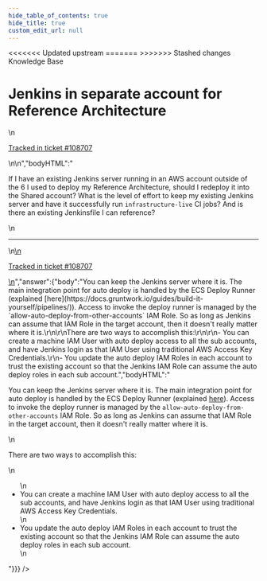```yaml
---
hide_table_of_contents: true
hide_title: true
custom_edit_url: null
---
```



<head>
<<<<<<< Updated upstream
  <link rel="canonical" href="https://github.com/tnn-tnn-tnn-tnn-tnn-gruntwork-io/knowledge-base/discussions/447" />
=======
  <link rel="canonical" href="https://github.com/tnn-gruntwork-io/knowledge-base/discussions/447" />
>>>>>>> Stashed changes
</head>

<CenterLayout>
<span className="searchCategory">Knowledge Base</span>
<h1>Jenkins in separate account for Reference Architecture</h1>
<GitHub discussion={{"id":"D_kwDOF8slf84APs6d","number":447,"author":{"login":"iangrunt"},"title":"Jenkins in separate account for Reference Architecture","body":"\nIf I have an existing Jenkins server running in an AWS account outside of the 6 I used to deploy my Reference Architecture, should I redeploy it into the Shared account? What is the level of effort to keep my existing Jenkins server and have it successfully run `infrastructure-live` CI jobs? And is there an existing Jenkinsfile I can reference? \n\n---\n\n<ins datetime=\"2022-06-02T18:11:21Z\">\n  <p><a href=\"https://support.gruntwork.io/hc/requests/108707\">Tracked in ticket #108707</a></p>\n</ins>\n","bodyHTML":"<p dir=\"auto\">If I have an existing Jenkins server running in an AWS account outside of the 6 I used to deploy my Reference Architecture, should I redeploy it into the Shared account? What is the level of effort to keep my existing Jenkins server and have it successfully run <code class=\"notranslate\">infrastructure-live</code> CI jobs? And is there an existing Jenkinsfile I can reference?</p>\n<hr>\n<ins datetime=\"2022-06-02T18:11:21Z\">\n  <p dir=\"auto\"><a href=\"https://support.gruntwork.io/hc/requests/108707\" rel=\"nofollow\">Tracked in ticket #108707</a></p>\n</ins>","answer":{"body":"You can keep the Jenkins server where it is. The main integration point for auto deploy is handled by the ECS Deploy Runner (explained [here](https://docs.gruntwork.io/guides/build-it-yourself/pipelines/)). Access to invoke the deploy runner is managed by the `allow-auto-deploy-from-other-accounts` IAM Role. So as long as Jenkins can assume that IAM Role in the target account, then it doesn't really matter where it is.\r\n\r\nThere are two ways to accomplish this:\r\n\r\n- You can create a machine IAM User with auto deploy access to all the sub accounts, and have Jenkins login as that IAM User using traditional AWS Access Key Credentials.\r\n- You update the auto deploy IAM Roles in each account to trust the existing account so that the Jenkins IAM Role can assume the auto deploy roles in each sub account.","bodyHTML":"<p dir=\"auto\">You can keep the Jenkins server where it is. The main integration point for auto deploy is handled by the ECS Deploy Runner (explained <a href=\"https://docs.gruntwork.io/guides/build-it-yourself/pipelines/\" rel=\"nofollow\">here</a>). Access to invoke the deploy runner is managed by the <code class=\"notranslate\">allow-auto-deploy-from-other-accounts</code> IAM Role. So as long as Jenkins can assume that IAM Role in the target account, then it doesn't really matter where it is.</p>\n<p dir=\"auto\">There are two ways to accomplish this:</p>\n<ul dir=\"auto\">\n<li>You can create a machine IAM User with auto deploy access to all the sub accounts, and have Jenkins login as that IAM User using traditional AWS Access Key Credentials.</li>\n<li>You update the auto deploy IAM Roles in each account to trust the existing account so that the Jenkins IAM Role can assume the auto deploy roles in each sub account.</li>\n</ul>"}}} />

</CenterLayout>
  

<!-- ##DOCS-SOURCER-START
{
  "sourcePlugin": "github-discussions",
  "hash": "a7b5c3b9fca62cc43d38848296795645"
}
##DOCS-SOURCER-END -->
